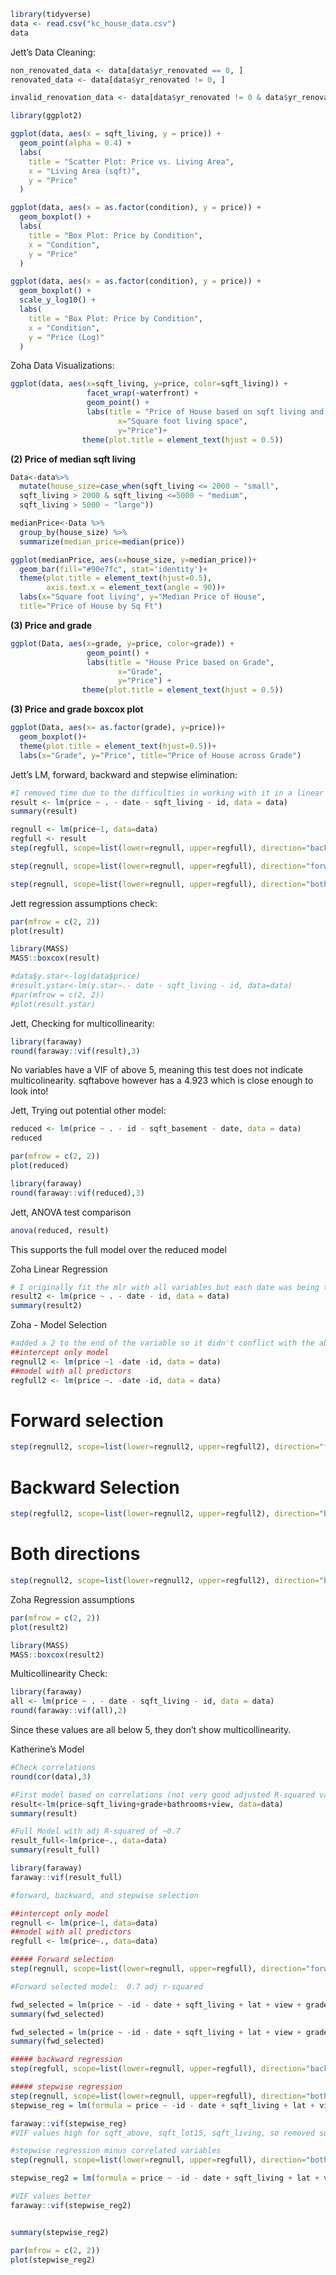 ```r
library(tidyverse)
data <- read.csv("kc_house_data.csv")
data
```
Jett's Data Cleaning:
```r
non_renovated_data <- data[data$yr_renovated == 0, ]
renovated_data <- data[data$yr_renovated != 0, ]
```

```r
invalid_renovation_data <- data[data$yr_renovated != 0 & data$yr_renovated < data$yr_built, ]
```

```r
library(ggplot2)

ggplot(data, aes(x = sqft_living, y = price)) +
  geom_point(alpha = 0.4) +
  labs(
    title = "Scatter Plot: Price vs. Living Area",
    x = "Living Area (sqft)",
    y = "Price"
  )
```
```r
ggplot(data, aes(x = as.factor(condition), y = price)) +
  geom_boxplot() +
  labs(
    title = "Box Plot: Price by Condition",
    x = "Condition",
    y = "Price"
  )
```

```r
ggplot(data, aes(x = as.factor(condition), y = price)) +
  geom_boxplot() +
  scale_y_log10() +
  labs(
    title = "Box Plot: Price by Condition",
    x = "Condition",
    y = "Price (Log)"
  )
```

Zoha Data Visualizations:
```r
ggplot(data, aes(x=sqft_living, y=price, color=sqft_living)) +
                 facet_wrap(~waterfront) +
                 geom_point() + 
                 labs(title = "Price of House based on sqft living and waterfront view",
                        x="Square foot living space",
                        y="Price")+ 
                theme(plot.title = element_text(hjust = 0.5))
```
**(2) Price of median sqft living **
```r
Data<-data%>%
  mutate(house_size=case_when(sqft_living <= 2000 ~ "small",
  sqft_living > 2000 & sqft_living <=5000 ~ "medium",
  sqft_living > 5000 ~ "large"))

medianPrice<-Data %>% 
  group_by(house_size) %>% 
  summarize(median_price=median(price)) 

ggplot(medianPrice, aes(x=house_size, y=median_price))+
  geom_bar(fill="#90e7fc", stat='identity')+
  theme(plot.title = element_text(hjust=0.5),
        axis.text.x = element_text(angle = 90))+
  labs(x="Square foot living", y="Median Price of House",
  title="Price of House by Sq Ft")
```

**(3) Price and grade **

```r
ggplot(Data, aes(x=grade, y=price, color=grade)) +
                 geom_point() + 
                 labs(title = "House Price based on Grade",
                        x="Grade",
                        y="Price") + 
                theme(plot.title = element_text(hjust = 0.5))
```
**(3) Price and grade boxcox plot**

```r
ggplot(Data, aes(x= as.factor(grade), y=price))+ 
  geom_boxplot()+
  theme(plot.title = element_text(hjust=0.5))+
  labs(x="Grade", y="Price", title="Price of House across Grade")
```
Jett's LM, forward, backward and stepwise elimination:
```r
#I removed time due to the difficulties in working with it in a linear regression model, and I took out sqft living as it is just the sum of sqft above and sqft basement and is therefore redundant
result <- lm(price ~ . - date - sqft_living - id, data = data)
summary(result)
```
```r
regnull <- lm(price~1, data=data)
regfull <- result
step(regfull, scope=list(lower=regnull, upper=regfull), direction="backward")
```
```r
step(regnull, scope=list(lower=regnull, upper=regfull), direction="forward")
```
```r
step(regnull, scope=list(lower=regnull, upper=regfull), direction="both")
```
Jett regression assumptions check:
```r
par(mfrow = c(2, 2))
plot(result)
```
```r
library(MASS)
MASS::boxcox(result)
```

```r
#data$y.star<-log(data$price)
#result.ystar<-lm(y.star~.- date - sqft_living - id, data=data)
#par(mfrow = c(2, 2))
#plot(result.ystar)
```
Jett, Checking for multicollinearity:
```r
library(faraway)
round(faraway::vif(result),3)
```
No variables have a VIF of above 5, meaning this test does not indicate multicolinearity. sqftabove however has a 4.923 which is close enough to look into!

Jett, Trying out potential other model:
```r
reduced <- lm(price ~ . - id - sqft_basement - date, data = data)
reduced
```
```r
par(mfrow = c(2, 2))
plot(reduced)
```
```r
library(faraway)
round(faraway::vif(reduced),3)
```

Jett, ANOVA test comparison
```r
anova(reduced, result)
```
This supports the full model over the reduced model










Zoha Linear Regression
```r
# I originally fit the mlr with all variables but each date was being treated as a separate predictor so I removed it along with ID since thats not a predictor
result2 <- lm(price ~ . - date - id, data = data)
summary(result2)
```
Zoha - Model Selection
```r
#added a 2 to the end of the variable so it didn't conflict with the above code
##intercept only model
regnull2 <- lm(price ~1 -date -id, data = data)
##model with all predictors
regfull2 <- lm(price ~. -date -id, data = data)

```

# Forward selection
```r
step(regnull2, scope=list(lower=regnull2, upper=regfull2), direction="forward")
```
# Backward Selection
```r
step(regfull2, scope=list(lower=regnull2, upper=regfull2), direction="backward")
```


# Both directions
```r
step(regnull2, scope=list(lower=regnull2, upper=regfull2), direction="both")
```
Zoha Regression assumptions
```r
par(mfrow = c(2, 2))
plot(result2)
```
```r
library(MASS)
MASS::boxcox(result2)
```
Multicollinearity Check:
```r
library(faraway)
all <- lm(price ~ . - date - sqft_living - id, data = data)
round(faraway::vif(all),2)
```

Since these values are all below 5, they don't show multicollinearity.

Katherine's Model
```r
#Check correlations
round(cor(data),3)
```

```r
#First model based on correlations (not very good adjusted R-squared value of 0.5741.)
result<-lm(price~sqft_living+grade+bathrooms+view, data=data)
summary(result)

#Full Model with adj R-squared of ~0.7
result_full<-lm(price~., data=data)
summary(result_full)

library(faraway)
faraway::vif(result_full)

```

```r
#forward, backward, and stepwise selection

##intercept only model
regnull <- lm(price~1, data=data)
##model with all predictors
regfull <- lm(price~., data=data)

##### Forward selection
step(regnull, scope=list(lower=regnull, upper=regfull), direction="forward")

#Forward selected model:  0.7 adj r-squared

fwd_selected = lm(price ~ -id - date + sqft_living + lat + view + grade + yr_built + waterfront + bedrooms + bathrooms + zipcode + long + condition + sqft_above + sqft_living15 + yr_renovated + sqft_lot15 + sqft_lot + floors, data = data)
summary(fwd_selected)

fwd_selected = lm(price ~ -id - date + sqft_living + lat + view + grade + yr_built + waterfront + bedrooms + bathrooms + zipcode + long + condition - sqft_above - sqft_living15 + yr_renovated + sqft_lot15 + sqft_lot + floors, data = data)
summary(fwd_selected)

##### backward regression
step(regfull, scope=list(lower=regnull, upper=regfull), direction="backward")

##### stepwise regression
step(regnull, scope=list(lower=regnull, upper=regfull), direction="both")
stepwise_reg = lm(formula = price ~ -id - date + sqft_living + lat + view + grade + yr_built + waterfront + bedrooms + bathrooms + zipcode + long + condition + sqft_above + sqft_living15 + yr_renovated + sqft_lot15 + sqft_lot + floors, data = data)

faraway::vif(stepwise_reg)
#VIF values high for sqft_above, sqft_lot15, sqft_living, so removed sqft_above

#stepwise regression minus correlated variables
step(regnull, scope=list(lower=regnull, upper=regfull), direction="both")

stepwise_reg2 = lm(formula = price ~ -id - date + sqft_living + lat + view + grade + yr_built + waterfront + bedrooms + bathrooms + zipcode + long + condition - sqft_above + sqft_living15 + yr_renovated + sqft_lot15 + sqft_lot + floors, data = data)

#VIF values better
faraway::vif(stepwise_reg2)


summary(stepwise_reg2)

par(mfrow = c(2, 2))
plot(stepwise_reg2)

```
